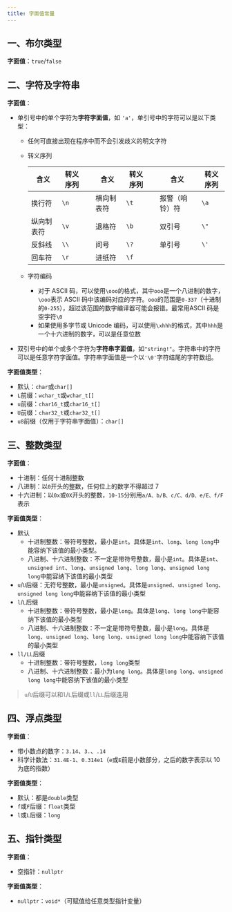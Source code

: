 ```yaml
---
title: 字面值常量
---
```


## 一、布尔类型

**字面值**：`true`/`false`



## 二、字符及字符串

**字面值**：

- 单引号中的单个字符为**字符字面值**，如 `'a'`，单引号中的字符可以是以下类型：

  - 任何可直接出现在程序中而不会引发歧义的明文字符

  - 转义序列

    | 含义       | 转义序列 |      | 含义       | 转义序列 |      | 含义           | 转义序列 |
    | ---------- | -------- | ---- | ---------- | -------- | ---- | -------------- | -------- |
    | 换行符     | `\n`     |      | 横向制表符 | `\t`     |      | 报警（响铃）符 | `\a`     |
    | 纵向制表符 | `\v`     |      | 退格符     | `\b`     |      | 双引号         | `\"`     |
    | 反斜线     | `\\`     |      | 问号       | `\?`     |      | 单引号         | `\'`     |
    | 回车符     | `\r`     |      | 进纸符     | `\f`     |      |                |          |

  - 字符编码

    - 对于 ASCII 码，可以使用`\ooo`的格式，其中`ooo`是一个八进制的数字，`\ooo`表示 ASCII 码中该编码对应的字符。`ooo`的范围是`0-337`（十进制的`0-255`），超过该范围的数字编译器可能会报错。最常用ASCII 码是空字符`\0`
    - 如果使用多字节或 Unicode 编码，可以使用`\xhhh`的格式，其中`hhh`是一个十六进制的数字，可以是任意位数

- 双引号中的单个或多个字符为**字符串字面值**，如`"string!"`。字符串中的字符可以是任意字符字面值。字符串字面值是一个以`'\0'`字符结尾的字符数组。

**字面值类型**：

- 默认：`char`或`char[]`
- `L`前缀：`wchar_t`或`wchar_t[]`
- `u`前缀：`char16_t`或`char16_t[]`
- `U`前缀：`char32_t`或`char32_t[]`
- `u8`前缀（仅用于字符串字面值）：`char[]`



## 三、整数类型

**字面值**：

- 十进制：任何十进制整数
- 八进制：以`0`开头的整数，任何位上的数字不得超过 7
- 十六进制：以`0x`或`0X`开头的整数，`10-15`分别用`a/A、b/B、c/C、d/D、e/E、f/F`表示

**字面值类型**：

- 默认
  - 十进制整数：带符号整数，最小是`int`。具体是`int`、`long`、`long long`中能容纳下该值的最小类型。
  - 八进制、十六进制整数：不一定是带符号整数，最小是`int`。具体是`int`、`unsigned int`、`long`、`unsigned long`、`long long`、`unsigned long long`中能容纳下该值的最小类型
- `u`/`U`后缀：无符号整数，最小是`unsigned`。具体是`unsigned`、`unsigned long`、`unsigned long long`中能容纳下该值的最小类型
- `l`/`L`后缀
  - 十进制整数：带符号整数，最小是`long`。具体是`long`、`long long`中能容纳下该值的最小类型
  - 八进制、十六进制整数：不一定是带符号整数，最小是`long`。具体是`long`、`unsigned long`、`long long`、`unsigned long long`中能容纳下该值的最小类型
- `ll/LL`后缀
  - 十进制整数：带符号整数，`long long`类型
  - 八进制、十六进制整数：最小为`long long`。具体是`long long`、`unsigned long long`中能容纳下该值的最小类型

> `u`/`U`后缀可以和`l`/`L`后缀或`ll`/`LL`后缀连用



## 四、浮点类型

**字面值**：

- 带小数点的数字：`3.14`、`3.`、`.14`
- 科学计数法：`31.4E-1`、`0.314e1`（`e`或`E`前是小数部分，之后的数字表示以 10 为底的指数）

**字面值类型**：

- 默认：都是`double`类型
- `f`或`F`后缀：`float`类型
- `l`或`L`后缀：`long `



## 五、指针类型

**字面值**：

- 空指针：`nullptr`

**字面值类型**：

- `nullptr`：`void*`（可赋值给任意类型指针变量）
